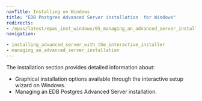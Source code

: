 ```yaml
---
navTitle: Installing on Windows
title: "EDB Postgres Advanced Server installation  for Windows"
redirects:
- /epas/latest/epas_inst_windows/05_managing_an_advanced_server_installation/
navigation:

- installing_advanced_server_with_the_interactive_installer
- managing_an_advanced_server_installation
---
```


The installation section provides detailed information about:

-   Graphical installation options available through the interactive setup wizard on Windows.
-   Managing an EDB Postgres Advanced Server installation.